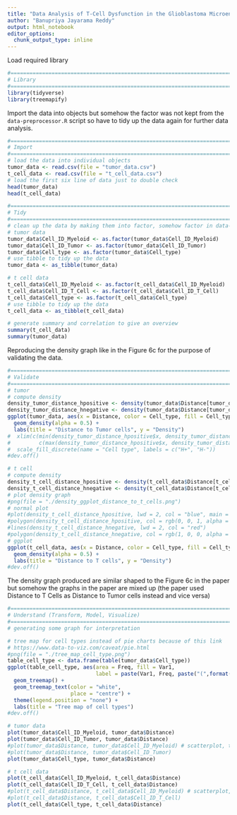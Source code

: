 ```yaml
---
title: "Data Analysis of T-Cell Dysfunction in the Glioblastoma Microenvironment is Mediated by Myeloid Cells Releasing Interleukin-10"
author: "Banupriya Jayarama Reddy"
output: html_notebook
editor_options: 
  chunk_output_type: inline
---
```


Load required library

```r
#===============================================================================
# Library
#===============================================================================
library(tidyverse)
library(treemapify)

```


Import the data into objects but somehow the factor was not kept from the `data-preprocessor.R` script so have to tidy up the data again for further data analysis.


```r
#===============================================================================
# Import
#===============================================================================
# load the data into individual objects
tumor_data <- read.csv(file = "tumor_data.csv")
t_cell_data <- read.csv(file = "t_cell_data.csv")
# load the first six line of data just to double check
head(tumor_data)
head(t_cell_data)

#===============================================================================
# Tidy
#===============================================================================
# clean up the data by making them into factor, somehow factor in data-preprocessor.R did not work
# tumor data
tumor_data$Cell_ID_Myeloid <- as.factor(tumor_data$Cell_ID_Myeloid)
tumor_data$Cell_ID_Tumor <- as.factor(tumor_data$Cell_ID_Tumor)
tumor_data$Cell_type <- as.factor(tumor_data$Cell_type)
# use tibble to tidy up the data
tumor_data <- as_tibble(tumor_data)

# t cell data
t_cell_data$Cell_ID_Myeloid <- as.factor(t_cell_data$Cell_ID_Myeloid)
t_cell_data$Cell_ID_T_Cell <- as.factor(t_cell_data$Cell_ID_T_Cell)
t_cell_data$Cell_type <- as.factor(t_cell_data$Cell_type)
# use tibble to tidy up the data
t_cell_data <- as_tibble(t_cell_data)

# generate summary and correlation to give an overview
summary(t_cell_data)
summary(tumor_data)
```

Reproducing the density graph like in the Figure 6c for the purpose of validating the data.

```r
#===============================================================================
# Validate
#===============================================================================
# tumor
# compute density
density_tumor_distance_hpositive <- density(tumor_data$Distance[tumor_data$Cell_type == "H+"])
density_tumor_distance_hnegative <- density(tumor_data$Distance[tumor_data$Cell_type == "H-"])
ggplot(tumor_data, aes(x = Distance, color = Cell_type, fill = Cell_type)) +
  geom_density(alpha = 0.5) +
  labs(title = "Distance to Tumor cells", y = "Density")
#  xlim(c(min(density_tumor_distance_hpositive$x, density_tumor_distance_hnegative$x),
#         c(max(density_tumor_distance_hpositive$x, density_tumor_distance_hnegative$x)))) +
#  scale_fill_discrete(name = "Cell type", labels = c("H+", "H-"))
#dev.off()

# t cell
# compute density
density_t_cell_distance_hpositive <- density(t_cell_data$Distance[t_cell_data$Cell_type == "H+"])
density_t_cell_distance_hnegative <- density(t_cell_data$Distance[t_cell_data$Cell_type == "H-"])
# plot density graph
#png(file = "./density_ggplot_distance_to_t_cells.png")
# normal plot
#plot(density_t_cell_distance_hpositive, lwd = 2, col = "blue", main = "Distance to T cells")
#polygon(density_t_cell_distance_hpositive, col = rgb(0, 0, 1, alpha = 0.5))
#lines(density_t_cell_distance_hnegative, lwd = 2, col = "red")
#polygon(density_t_cell_distance_hnegative, col = rgb(1, 0, 0, alpha = 0.5))
# ggplot
ggplot(t_cell_data, aes(x = Distance, color = Cell_type, fill = Cell_type)) +
  geom_density(alpha = 0.5) +
  labs(title = "Distance to T cells", y = "Density")
#dev.off()
```
The density graph produced are similar shaped to the Figure 6c in the paper but somehow the graphs in the paper are mixed up (the paper used Distance to T Cells as Distance to Tumor cells instead and vice versa)

```r
#===============================================================================
# Understand (Transform, Model, Visualize)
#===============================================================================
# generating some graph for interpretation

# tree map for cell types instead of pie charts because of this link
# https://www.data-to-viz.com/caveat/pie.html
#png(file = "./tree_map_cell_type.png")
table_cell_type <- data.frame(table(tumor_data$Cell_type))
ggplot(table_cell_type, aes(area = Freq, fill = Var1, 
                            label = paste(Var1, Freq, paste("(",format(round(Freq/7888*100, 2)), "%)", sep = ""), sep = "\n"))) +
  geom_treemap() +
  geom_treemap_text(color = "white",
                    place = "centre") +
  theme(legend.position = "none") +
  labs(title = "Tree map of cell types")
#dev.off()

# tumor data
plot(tumor_data$Cell_ID_Myeloid, tumor_data$Distance)
plot(tumor_data$Cell_ID_Tumor, tumor_data$Distance)
#plot(tumor_data$Distance, tumor_data$Cell_ID_Myeloid) # scatterplot, too much points
#plot(tumor_data$Distance, tumor_data$Cell_ID_Tumor)
plot(tumor_data$Cell_type, tumor_data$Distance)

# t cell data
plot(t_cell_data$Cell_ID_Myeloid, t_cell_data$Distance)
plot(t_cell_data$Cell_ID_T_Cell, t_cell_data$Distance)
#plot(t_cell_data$Distance, t_cell_data$Cell_ID_Myeloid) # scatterplot, too much points
#plot(t_cell_data$Distance, t_cell_data$Cell_ID_T_Cell)
plot(t_cell_data$Cell_type, t_cell_data$Distance)
```

